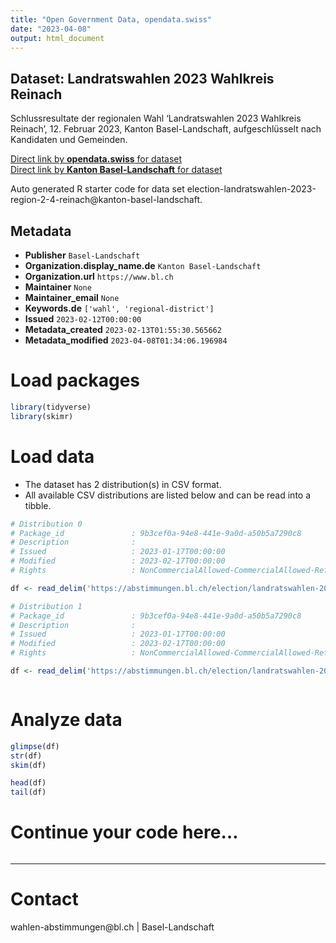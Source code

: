 ```yaml
---
title: "Open Government Data, opendata.swiss"
date: "2023-04-08"
output: html_document
---
```


## Dataset: Landratswahlen 2023 Wahlkreis Reinach

Schlussresultate der regionalen Wahl 'Landratswahlen 2023 Wahlkreis Reinach', 12. Februar 2023, Kanton Basel-Landschaft, aufgeschlüsselt nach Kandidaten und Gemeinden.

[Direct link by **opendata.swiss** for dataset](https://opendata.swiss/de/dataset/landratswahlen-2023-wahlkreis-reinach)<br>
[Direct link by **Kanton Basel-Landschaft** for dataset](https://abstimmungen.bl.ch/election/landratswahlen-2023-region-2-4-reinach/data)

Auto generated R starter code for data set election-landratswahlen-2023-region-2-4-reinach@kanton-basel-landschaft.

## Metadata

- **Publisher** `Basel-Landschaft`
- **Organization.display_name.de** `Kanton Basel-Landschaft`
- **Organization.url** `https://www.bl.ch`
- **Maintainer** `None`
- **Maintainer_email** `None`
- **Keywords.de** `['wahl', 'regional-district']`
- **Issued** `2023-02-12T00:00:00`
- **Metadata_created** `2023-02-13T01:55:30.565662`
- **Metadata_modified** `2023-04-08T01:34:06.196984`


# Load packages

```r

library(tidyverse)
library(skimr)

```

# Load data

-   The dataset has 2 distribution(s) in CSV format.
-   All available CSV distributions are listed below and can be read into a tibble.

```r

# Distribution 0
# Package_id               : 9b3cef0a-94e8-441e-9a0d-a50b5a7290c8
# Description              : 
# Issued                   : 2023-01-17T00:00:00
# Modified                 : 2023-02-17T00:00:00
# Rights                   : NonCommercialAllowed-CommercialAllowed-ReferenceRequired

df <- read_delim('https://abstimmungen.bl.ch/election/landratswahlen-2023-region-2-4-reinach/data-csv')

# Distribution 1
# Package_id               : 9b3cef0a-94e8-441e-9a0d-a50b5a7290c8
# Description              : 
# Issued                   : 2023-01-17T00:00:00
# Modified                 : 2023-02-17T00:00:00
# Rights                   : NonCommercialAllowed-CommercialAllowed-ReferenceRequired

df <- read_delim('https://abstimmungen.bl.ch/election/landratswahlen-2023-region-2-4-reinach/data-parties-csv')



```

# Analyze data

```r

glimpse(df)
str(df)
skim(df)

head(df)
tail(df)

```

# Continue your code here...

```r

```

------------------------------------------------------------------------

# Contact

wahlen-abstimmungen@bl.ch | Basel-Landschaft
